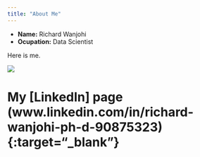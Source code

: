 ```yaml
---
title: "About Me"
---
```


- __Name:__ Richard Wanjohi
- __Ocupation:__ Data Scientist

Here is me. 


![](me.jpg)


# My [LinkedIn] page (www.linkedin.com/in/richard-wanjohi-ph-d-90875323){:target="_blank"} 

